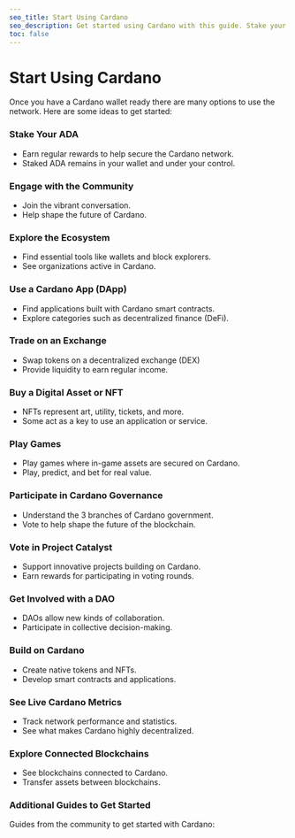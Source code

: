 ```yaml
---
seo_title: Start Using Cardano
seo_description: Get started using Cardano with this guide. Stake your ADA, make transactions, explore DApps, trade NFTs and tokens, delegate to a dRep, and more.
toc: false
---
```



# Start Using Cardano

Once you have a Cardano wallet ready there are many options to use the network. Here are some ideas to get started:

### Stake Your ADA

- Earn regular rewards to help secure the Cardano network.
- Staked ADA remains in your wallet and under your control.

### Engage with the Community

- Join the vibrant conversation.
- Help shape the future of Cardano.

### Explore the Ecosystem

- Find essential tools like wallets and block explorers.
- See organizations active in Cardano.

### Use a Cardano App (DApp)

- Find applications built with Cardano smart contracts.
- Explore categories such as decentralized finance (DeFi).

### Trade on an Exchange

- Swap tokens on a decentralized exchange (DEX)
- Provide liquidity to earn regular income.

### Buy a Digital Asset or NFT

- NFTs represent art, utility, tickets, and more.
- Some act as a key to use an application or service.

### Play Games

- Play games where in-game assets are secured on Cardano.
- Play, predict, and bet for real value.

### Participate in Cardano Governance

- Understand the 3 branches of Cardano government.
- Vote to help shape the future of the blockchain.

### Vote in Project Catalyst

- Support innovative projects building on Cardano.
- Earn rewards for participating in voting rounds.

### Get Involved with a DAO

- DAOs allow new kinds of collaboration.
- Participate in collective decision-making.

### Build on Cardano

- Create native tokens and NFTs.
- Develop smart contracts and applications.

### See Live Cardano Metrics

- Track network performance and statistics.
- See what makes Cardano highly decentralized.

### Explore Connected Blockchains

- See blockchains connected to Cardano.
- Transfer assets between blockchains.

### Additional Guides to Get Started

Guides from the community to get started with Cardano:

<DefaultDataTable projects={builders} filterBy="cardano_guide_additional" />
